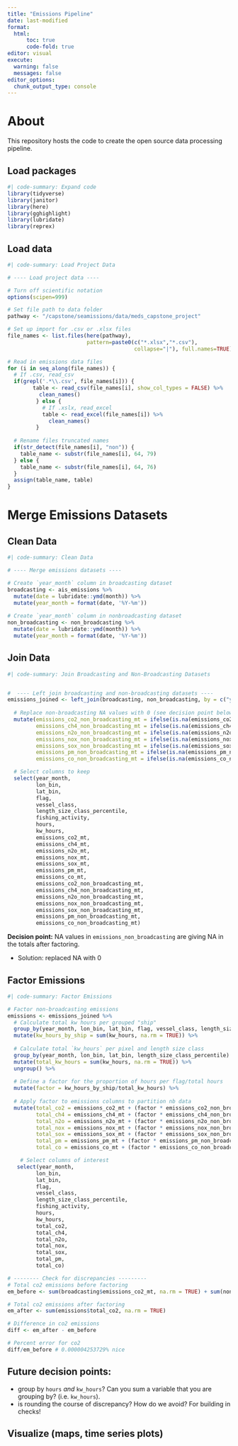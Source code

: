 ```yaml
---
title: "Emissions Pipeline"
date: last-modified
format:
  html:
      toc: true
      code-fold: true
editor: visual
execute:
  warning: false
  messages: false
editor_options: 
  chunk_output_type: console
---
```


# About

This repository hosts the code to create the open source data processing pipeline.

## Load packages

```r
#| code-summary: Expand code
library(tidyverse)
library(janitor)
library(here)
library(gghighlight)
library(lubridate)
library(reprex)
```

## Load data

```r
#| code-summary: Load Project Data

# ---- Load project data ----

# Turn off scientific notation
options(scipen=999)

# Set file path to data folder
pathway <- "/capstone/seamissions/data/meds_capstone_project"

# Set up import for .csv or .xlsx files
file_names <- list.files(here(pathway),
                         pattern=paste0(c("*.xlsx","*.csv"),
                                        collapse="|"), full.names=TRUE)

# Read in emissions data files
for (i in seq_along(file_names)) {
  # If .csv, read_csv
  if(grepl('.*\\.csv', file_names[i])) {
        table <- read_csv(file_names[i], show_col_types = FALSE) %>%
          clean_names()
         } else {
           # If .xslx, read_excel
           table <- read_excel(file_names[i]) %>%
             clean_names()
         }
  
  # Rename files truncated names
  if(str_detect(file_names[i], "non")) {
    table_name <- substr(file_names[i], 64, 79)
  } else {
    table_name <- substr(file_names[i], 64, 76)
  }
  assign(table_name, table)
}
```

# Merge Emissions Datasets

## Clean Data

```r
#| code-summary: Clean Data

# ---- Merge emissions datasets ----

# Create `year_month` column in broadcasting dataset
broadcasting <- ais_emissions %>%
  mutate(date = lubridate::ymd(month)) %>%
  mutate(year_month = format(date, '%Y-%m'))
  
# Create `year_month` column in nonbroadcasting dataset
non_broadcasting <- non_broadcasting %>%
  mutate(date = lubridate::ymd(month)) %>%
  mutate(year_month = format(date, '%Y-%m'))
```

## Join Data

```r
#| code-summary: Join Broadcasting and Non-Broadcasting Datasets


#  ---- Left join broadcasting and non-broadcasting datasets ----
emissions_joined <- left_join(broadcasting, non_broadcasting, by = c("year_month", "lat_bin", "lon_bin", "length_size_class_percentile")) %>%
  
  # Replace non-broadcasting NA values with 0 (see decision point below)
  mutate(emissions_co2_non_broadcasting_mt = ifelse(is.na(emissions_co2_non_broadcasting_mt), 0, emissions_co2_non_broadcasting_mt),
         emissions_ch4_non_broadcasting_mt = ifelse(is.na(emissions_ch4_non_broadcasting_mt), 0, emissions_ch4_non_broadcasting_mt),
         emissions_n2o_non_broadcasting_mt = ifelse(is.na(emissions_n2o_non_broadcasting_mt), 0, emissions_n2o_non_broadcasting_mt),
         emissions_nox_non_broadcasting_mt = ifelse(is.na(emissions_nox_non_broadcasting_mt), 0, emissions_nox_non_broadcasting_mt),
         emissions_sox_non_broadcasting_mt = ifelse(is.na(emissions_sox_non_broadcasting_mt), 0, emissions_sox_non_broadcasting_mt),
         emissions_pm_non_broadcasting_mt = ifelse(is.na(emissions_pm_non_broadcasting_mt), 0, emissions_pm_non_broadcasting_mt),
         emissions_co_non_broadcasting_mt = ifelse(is.na(emissions_co_non_broadcasting_mt), 0, emissions_co_non_broadcasting_mt)) %>%

  # Select columns to keep
  select(year_month, 
         lon_bin,
         lat_bin,
         flag, 
         vessel_class, 
         length_size_class_percentile, 
         fishing_activity, 
         hours, 
         kw_hours,
         emissions_co2_mt, 
         emissions_ch4_mt, 
         emissions_n2o_mt, 
         emissions_nox_mt, 
         emissions_sox_mt, 
         emissions_pm_mt, 
         emissions_co_mt,
         emissions_co2_non_broadcasting_mt,
         emissions_ch4_non_broadcasting_mt,
         emissions_n2o_non_broadcasting_mt,
         emissions_nox_non_broadcasting_mt,
         emissions_sox_non_broadcasting_mt,
         emissions_pm_non_broadcasting_mt,
         emissions_co_non_broadcasting_mt)
```

**Decision point:** NA values in `emissions_non_broadcasting` are giving NA in the totals after factoring.

-   Solution: replaced NA with 0

## Factor Emissions 

```r
#| code-summary: Factor Emissions

# Factor non-broadcasting emissions
emissions <- emissions_joined %>%
  # Calculate total kw hours per grouped "ship"
  group_by(year_month, lon_bin, lat_bin, flag, vessel_class, length_size_class_percentile, hours, kw_hours) %>% 
  mutate(kw_hours_by_ship = sum(kw_hours, na.rm = TRUE)) %>%
  
  # Calculate total `kw_hours` per pixel and length size class
  group_by(year_month, lon_bin, lat_bin, length_size_class_percentile) %>%
  mutate(total_kw_hours = sum(kw_hours, na.rm = TRUE)) %>%
  ungroup() %>%
  
  # Define a factor for the proportion of hours per flag/total hours 
  mutate(factor = kw_hours_by_ship/total_kw_hours) %>%
  
  # Apply factor to emissions columns to partition nb data
  mutate(total_co2 = emissions_co2_mt + (factor * emissions_co2_non_broadcasting_mt),
         total_ch4 = emissions_ch4_mt + (factor * emissions_ch4_non_broadcasting_mt),
         total_n2o = emissions_n2o_mt + (factor * emissions_n2o_non_broadcasting_mt),
         total_nox = emissions_nox_mt + (factor * emissions_nox_non_broadcasting_mt),
         total_sox = emissions_sox_mt + (factor * emissions_sox_non_broadcasting_mt),
         total_pm = emissions_pm_mt + (factor * emissions_pm_non_broadcasting_mt),
         total_co = emissions_co_mt + (factor * emissions_co_non_broadcasting_mt)) %>%

    # Select columns of interest
   select(year_month, 
         lon_bin,
         lat_bin,
         flag, 
         vessel_class, 
         length_size_class_percentile, 
         fishing_activity, 
         hours, 
         kw_hours,
         total_co2, 
         total_ch4, 
         total_n2o, 
         total_nox, 
         total_sox, 
         total_pm, 
         total_co)

# -------- Check for discrepancies ---------
# Total co2 emissions before factoring
em_before <- sum(broadcasting$emissions_co2_mt, na.rm = TRUE) + sum(non_broadcasting$emissions_co2_non_broadcasting_mt, na.rm = TRUE)

# Total co2 emissions after factoring
em_after <- sum(emissions$total_co2, na.rm = TRUE)

# Difference in co2 emissions
diff <- em_after - em_before

# Percent error for co2
diff/em_before # 0.000004253729% nice
```

## Future decision points:

-   group by `hours` *and* `kw_hours`? Can you sum a variable that you are grouping by? (i.e. `kw_hours`).
-   is rounding the course of discrepancy? How do we avoid? For building in checks!

## Visualize (maps, time series plots)
